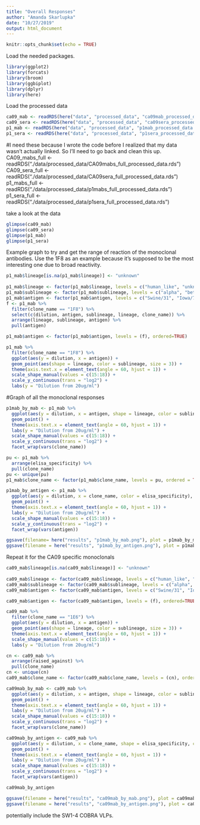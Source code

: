 ```yaml
---
title: "Overall Responses"
author: "Amanda Skarlupka"
date: "10/27/2019"
output: html_document
---
```


```r
knitr::opts_chunk$set(echo = TRUE)
```


Load the needed packages.
```r
library(ggplot2)
library(forcats)
library(broom)
library(ggbiplot)
library(dplyr)
library(here)
```


Load the processed data
```r
ca09_mab <- readRDS(here("data", "processed_data", "ca09mab_processed_data.rds"))
ca09_sera <- readRDS(here("data", "processed_data", "ca09sera_processed_data.rds"))
p1_mab <- readRDS(here("data", "processed_data", "p1mab_processed_data.rds"))
p1_sera <- readRDS(here("data", "processed_data", "p1sera_processed_data.rds"))
```



#I need these because I wrote the code before I realized that my data wasn't actually linked. So I'll need to go back and clean this up.
CA09_mabs_full <- readRDS("./data/processed_data/CA09mabs_full_processed_data.rds")
CA09_sera_full <- readRDS("./data/processed_data/CA09sera_full_processed_data.rds")
p1_mabs_full <- readRDS("./data/processed_data/p1mabs_full_processed_data.rds")
p1_sera_full <- readRDS("./data/processed_data/p1sera_full_processed_data.rds")

take a look at the data
```r
glimpse(ca09_mab)
glimpse(ca09_sera)
glimpse(p1_mab)
glimpse(p1_sera)
```


Example graph to try and get the range of reaction of the monoclonal antibodies. Use the 1F8 as an example because it's supposed to be the most interesting one due to broad reactivity. 
```r
p1_mab$lineage[is.na(p1_mab$lineage)] <- "unknown"
  
p1_mab$lineage <- factor(p1_mab$lineage, levels = c("human_like", "unknown", "classical", "eurasian"))
p1_mab$sublineage <- factor(p1_mab$sublineage, levels = c("alpha", "beta", "gamma", "gamma_2", "npdm", "delta_1", "delta_2"))
p1_mab$antigen <- factor(p1_mab$antigen, levels = c("Swine/31", "Iowa/73", "WI/97", "Indiana/00", "NC/01", "Spain/2003", "Zhejiang/07", "Colorado/09", "Illinois/09", "Minnesota/09", "NC/09", "NC/34543/09", "NC/5043-1/09", "Utah/09", "Missouri/13", "Nebraska/13", "MN/15", "NC/15"), ordered = TRUE)
f <- p1_mab %>%
  filter(clone_name == "1F8") %>%
  select(c(dilution, antigen, sublineage, lineage, clone_name)) %>%
  arrange(lineage, sublineage, antigen) %>%
  pull(antigen)

p1_mab$antigen <- factor(p1_mab$antigen, levels = (f), ordered=TRUE)

p1_mab %>%
  filter(clone_name == "1F8") %>%
  ggplot(aes(y = dilution, x = antigen)) +
  geom_point(aes(shape = lineage, color = sublineage, size = 3)) +
  theme(axis.text.x = element_text(angle = 60, hjust = 1)) +
  scale_shape_manual(values = c(15:18)) +
  scale_y_continuous(trans = "log2") +
  labs(y = "Dilution from 20ug/ml") 

```



#Graph of all the monoclonal responses

```r
p1mab_by_mab <- p1_mab %>%
  ggplot(aes(y = dilution, x = antigen, shape = lineage, color = sublineage), size = 0.5) +
  geom_point() +
  theme(axis.text.x = element_text(angle = 60, hjust = 1)) +
  labs(y = "Dilution from 20ug/ml") +
  scale_shape_manual(values = c(15:18)) +
  scale_y_continuous(trans = "log2") +
  facet_wrap(vars(clone_name))

pu <- p1_mab %>%
  arrange(elisa_specificity) %>%
  pull(clone_name)
pu <- unique(pu)
p1_mab$clone_name <- factor(p1_mab$clone_name, levels = pu, ordered = TRUE)

p1mab_by_antigen <- p1_mab %>%
  ggplot(aes(y = dilution, x = clone_name, color = elisa_specificity), size = 0.5) +
  geom_point() +
  theme(axis.text.x = element_text(angle = 60, hjust = 1)) +
  labs(y = "Dilution from 20ug/ml") +
  scale_shape_manual(values = c(15:18)) +
  scale_y_continuous(trans = "log2") +
  facet_wrap(vars(antigen))

ggsave(filename= here("results", "p1mab_by_mab.png"), plot = p1mab_by_mab)
ggsave(filename = here("results", "p1mab_by_antigen.png"), plot = p1mab_by_antigen)
```
Repeat it for the CA09 specific monoclonals
```r
ca09_mab$lineage[is.na(ca09_mab$lineage)] <- "unknown"
  
ca09_mab$lineage <- factor(ca09_mab$lineage, levels = c("human_like", "unknown", "classical", "eurasian"))
ca09_mab$sublineage <- factor(ca09_mab$sublineage, levels = c("alpha", "beta", "gamma", "gamma_2", "npdm", "delta_1", "delta_2"))
ca09_mab$antigen <- factor(ca09_mab$antigen, levels = c("Swine/31", "Iowa/73", "WI/97", "Indiana/00", "NC/01", "Spain/2003", "Zhejiang/07", "Colorado/09", "Illinois/09", "Minnesota/09", "NC/09", "NC/34543/09", "NC/5043-1/09", "Utah/09", "Missouri/13", "Nebraska/13", "MN/15", "NC/15"), ordered = TRUE)

ca09_mab$antigen <- factor(ca09_mab$antigen, levels = (f), ordered=TRUE)

ca09_mab %>%
  filter(clone_name == "1E6") %>%
  ggplot(aes(y = dilution, x = antigen)) +
  geom_point(aes(shape = lineage, color = sublineage, size = 3)) +
  theme(axis.text.x = element_text(angle = 60, hjust = 1)) +
  scale_shape_manual(values = c(15:18)) +
  labs(y = "Dilution from 20ug/ml") 
```

```r

cn <- ca09_mab %>%
  arrange(raised_against) %>%
  pull(clone_name)
cn <- unique(cn)
ca09_mab$clone_name <- factor(ca09_mab$clone_name, levels = (cn), ordered=TRUE)

ca09mab_by_mab <- ca09_mab %>%
  ggplot(aes(y = dilution, x = antigen, shape = lineage, color = sublineage), size = 0.5) +
  geom_point() +
  theme(axis.text.x = element_text(angle = 60, hjust = 1)) +
  labs(y = "Dilution from 20ug/ml") +
  scale_shape_manual(values = c(15:18)) +
  scale_y_continuous(trans = "log2") +
  facet_wrap(vars(clone_name))

ca09mab_by_antigen <- ca09_mab %>%
  ggplot(aes(y = dilution, x = clone_name, shape = elisa_specificity, color = raised_against), size = 0.5) +
  geom_point() +
  theme(axis.text.x = element_text(angle = 60, hjust = 1)) +
  labs(y = "Dilution from 20ug/ml") +
  scale_shape_manual(values = c(15:18)) +
  scale_y_continuous(trans = "log2") +
  facet_wrap(vars(antigen))

ca09mab_by_antigen

ggsave(filename = here("results", "ca09mab_by_mab.png"), plot = ca09mab_by_mab)
ggsave(filename = here("results", "ca09mab_by_antigen.png"), plot = ca09mab_by_antigen)
```
potentially include the SW1-4 COBRA VLPs. 




  